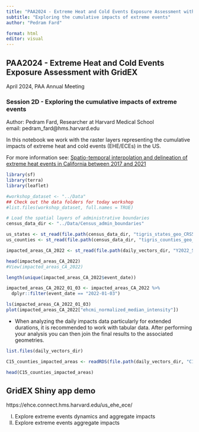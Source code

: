 ```yaml
---
title: "PAA2024 - Extreme Heat and Cold Events Exposure Assessment with GridEX"
subtitle: "Exploring the cumulative impacts of extreme events"
author: "Pedram Fard"

format: html
editor: visual
---
```


## PAA2024 - Extreme Heat and Cold Events Exposure Assessment with GridEX

April 2024, PAA Annual Meeting

### Session 2D - Exploring the cumulative impacts of extreme events

Author: Pedram Fard, Researcher at Harvard Medical School\
email: pedram_fard\@hms.harvard.edu

In this notebook we work with the raster layers representing the cumulative impacts of extreme heat and cold events (EHE/ECEs) in the US.

For more information see: [Spatio-temporal interpolation and delineation of extreme heat events in California between 2017 and 2021](https://www.sciencedirect.com/science/article/pii/S0013935123017887?dgcid=rss_sd_all)

```r

library(sf)
library(terra)
library(leaflet)

#workshop_dataset <- "../Data"
## Check out the data folders for today workshop
#list.files(workshop_dataset, full.names = TRUE)

# Load the spatial layers of administrative boundaries 
census_data_dir <- "../Data/Census_admin_boundaries"

us_states <- st_read(file.path(census_data_dir, "tigris_states_geo_CRS5070.gpkg"))
us_counties <- st_read(file.path(census_data_dir, "tigris_counties_geo_CRS5070.gpkg"))
```

```r
impacted_areas_CA_2022 <- st_read(file.path(daily_vectors_dir, "Y2022_S190_T002_impacted_area_variables_intensity_Counties_wideformat_CRS4269_CA.gpkg"))

head(impacted_areas_CA_2022)
#View(impacted_areas_CA_2022)

length(unique(impacted_areas_CA_2022$event_date))

impacted_areas_CA_2022_01_03 <- impacted_areas_CA_2022 %>% 
  dplyr::filter(event_date == "2022-01-03")

ls(impacted_areas_CA_2022_01_03)
plot(impacted_areas_CA_2022["ehcmi_normalized_median_intensity"])
```

-   When analyzing the daily impacts data particularly for extended durations, it is recommended to work with tabular data. After performing your analysis you can then join the final results to the associated geometries.

```r
list.files(daily_vectors_dir)

C15_counties_impacted_areas <- readRDS(file.path(daily_vectors_dir, "C15_S190_T002_impacted_vars_intensity_Counties_TB.rds"))

head(C15_counties_impacted_areas)
```

## GridEX Shiny app demo

https://ehce.connect.hms.harvard.edu/us_ehe_ece/

I)  Explore extreme events dynamics and aggregate impacts
II) Explore extreme events aggregate impacts